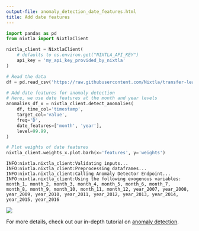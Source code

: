```yaml
---
output-file: anomaly_detection_date_features.html
title: Add date features
---
```



```python
import pandas as pd
from nixtla import NixtlaClient
```


```python
nixtla_client = NixtlaClient(
    # defaults to os.environ.get("NIXTLA_API_KEY")
    api_key = 'my_api_key_provided_by_nixtla'
)
```


```python
# Read the data
df = pd.read_csv('https://raw.githubusercontent.com/Nixtla/transfer-learning-time-series/main/datasets/peyton_manning.csv')

# Add date features for anomaly detection
# Here, we use date features at the month and year levels
anomalies_df_x = nixtla_client.detect_anomalies(
    df, time_col='timestamp', 
    target_col='value', 
    freq='D', 
    date_features=['month', 'year'],
    level=99.99,
)

# Plot weights of date features
nixtla_client.weights_x.plot.barh(x='features', y='weights')
```

``` text
INFO:nixtla.nixtla_client:Validating inputs...
INFO:nixtla.nixtla_client:Preprocessing dataframes...
INFO:nixtla.nixtla_client:Calling Anomaly Detector Endpoint...
INFO:nixtla.nixtla_client:Using the following exogenous variables: month_1, month_2, month_3, month_4, month_5, month_6, month_7, month_8, month_9, month_10, month_11, month_12, year_2007, year_2008, year_2009, year_2010, year_2011, year_2012, year_2013, year_2014, year_2015, year_2016
```

![](/nixtla/docs/capabilities/anomaly-detection/03_anomaly_detection_date_features_files/figure-markdown_strict/cell-4-output-2.png)

For more details, check out our in-depth tutorial on [anomaly
detection](https://docs.nixtla.io/docs/tutorials/anomaly_detection).

